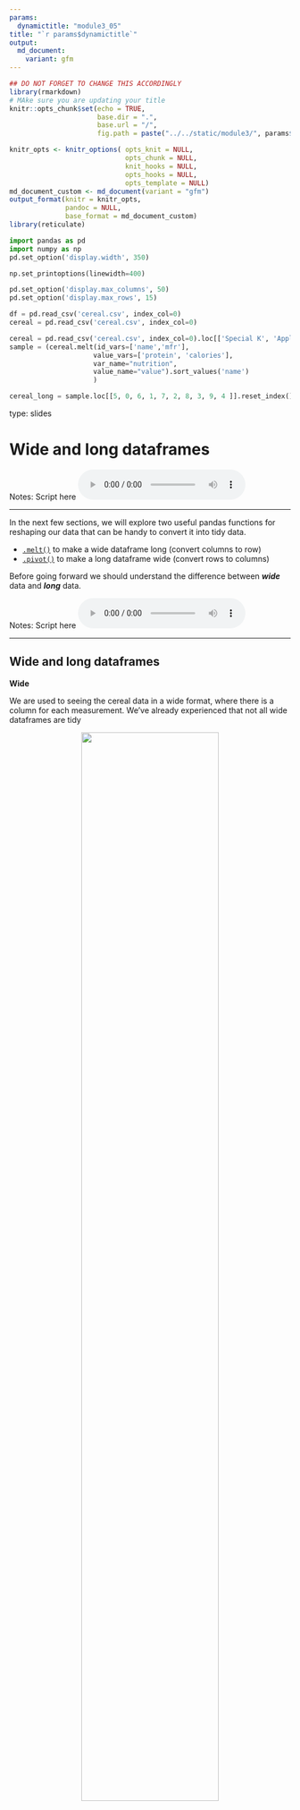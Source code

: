 ```yaml
---
params:
  dynamictitle: "module3_05"
title: "`r params$dynamictitle`"
output: 
  md_document:
    variant: gfm
---
```



```r
## DO NOT FORGET TO CHANGE THIS ACCORDINGLY 
library(rmarkdown)
# MAke sure you are updating your title 
knitr::opts_chunk$set(echo = TRUE,
                      base.dir = ".", 
                      base.url = "/",
                      fig.path = paste("../../static/module3/", params$dynamictitle,"/", sep = ""))

knitr_opts <- knitr_options( opts_knit = NULL,
                             opts_chunk = NULL,
                             knit_hooks = NULL,
                             opts_hooks = NULL,
                             opts_template = NULL)
md_document_custom <- md_document(variant = "gfm")
output_format(knitr = knitr_opts,
              pandoc = NULL,
              base_format = md_document_custom)
library(reticulate)

```


```python
import pandas as pd
import numpy as np
pd.set_option('display.width', 350)

np.set_printoptions(linewidth=400)

pd.set_option('display.max_columns', 50)
pd.set_option('display.max_rows', 15)

df = pd.read_csv('cereal.csv', index_col=0)
cereal = pd.read_csv('cereal.csv', index_col=0)
```

```python
cereal = pd.read_csv('cereal.csv', index_col=0).loc[['Special K', 'Apple Jacks', 'Raisin Bran', 'Cheerios', 'Wheaties' ]].reset_index()
sample = (cereal.melt(id_vars=['name','mfr'], 
                     value_vars=['protein', 'calories'], 
                     var_name="nutrition", 
                     value_name="value").sort_values('name')
                     )

cereal_long = sample.loc[[5, 0, 6, 1, 7, 2, 8, 3, 9, 4 ]].reset_index().drop(columns='index')
```


type: slides

# Wide and long dataframes

Notes: Script here
<html>
<audio controls >
  <source src="/placeholder_audio.mp3" />
</audio></html>

---

In the next few sections, we will explore two useful pandas functions for reshaping our data that can be handy to convert it into tidy data. 

- <a href="https://pandas.pydata.org/docs/reference/api/pandas.melt.html" target="_blank">`.melt()`</a> to make a wide dataframe long (convert columns to row) 
- <a href="https://pandas.pydata.org/pandas-docs/stable/reference/api/pandas.DataFrame.pivot.html" target="_blank">`.pivot()`</a>  to make a long dataframe wide (convert rows to columns)

Before going forward we should understand the difference between ***wide*** data and ***long*** data.

Notes: Script here
<html>
<audio controls >
  <source src="/placeholder_audio.mp3" />
</audio></html>

---

## Wide and long dataframes

**Wide**

We are used to seeing the cereal data in a wide format, where there is a column for each measurement. We've already experienced that not all wide dataframes are tidy

<center><img src='/module3/wide.png' width="70%"></center>



Notes: Script here
<html>
<audio controls >
  <source src="/placeholder_audio.mp3" />
</audio></html>

---

However the exact same information can be expressed in a structure called a **Long** dataframe.

**Long**  

A long dataframe would consist of the same information as contained in a wide dataframe, however in this case, for each data point, there is a row for each measurement. Similarly to how not all wide dataframes are tidy, neither are all long dataframes.

<center><img src='/module3/long.png' width="60%"></center>


Notes: Script here
<html>
<audio controls >
  <source src="/placeholder_audio.mp3" />
</audio></html>

---

Can you see the difference? 

**Wide**
<center><img src='/module3/wide.png' width="30%"></center>



**Long**
<center><img src='/module3/long.png' width="30%"></center>



Notes: Script here
<html>
<audio controls >
  <source src="/placeholder_audio.mp3" />
</audio></html>

---

More slides here. 


Notes: Script here
<html>
<audio controls >
  <source src="/placeholder_audio.mp3" />
</audio></html>

---

# Let’s practice what we learned!

Notes: Script here
<html>
<audio controls >
  <source src="/placeholder_audio.mp3" />
